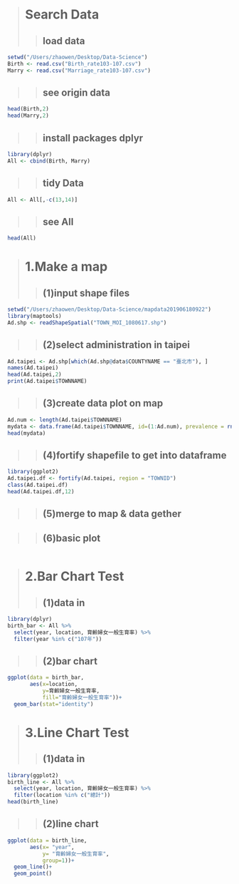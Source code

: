 ># **Search Data**
>>## load data
```r
setwd("/Users/zhaowen/Desktop/Data-Science")
Birth <- read.csv("Birth_rate103-107.csv")
Marry <- read.csv("Marriage_rate103-107.csv")
```


>>## see origin data
```r
head(Birth,2)
head(Marry,2)
```


>>## install packages dplyr
```r
library(dplyr)
All <- cbind(Birth, Marry)
```


>>## tidy Data
```r
All <- All[,-c(13,14)]
```


>>## see All
```r
head(All)
```




># **1.Make a map**
>>## (1)input shape files
```r
setwd("/Users/zhaowen/Desktop/Data-Science/mapdata201906180922")
library(maptools)
Ad.shp <- readShapeSpatial("TOWN_MOI_1080617.shp")
```


>>## (2)select administration in taipei
```r
Ad.taipei <- Ad.shp[which(Ad.shp@data$COUNTYNAME == "臺北市"), ]
names(Ad.taipei)
head(Ad.taipei,2)
print(Ad.taipei$TOWNNAME)
```


>>## (3)create data plot on map
```r
Ad.num <- length(Ad.taipei$TOWNNAME)
mydata <- data.frame(Ad.taipei$TOWNNAME, id=(1:Ad.num), prevalence = rnorm(Ad.num, 55, 5))
head(mydata)
```


>>## (4)fortify shapefile to get into dataframe
```r
library(ggplot2)
Ad.taipei.df <- fortify(Ad.taipei, region = "TOWNID")
class(Ad.taipei.df)
head(Ad.taipei.df,12)
```


>>## (5)merge to map & data gether


>>## (6)basic plot
```r

```



># **2.Bar Chart Test**
>>## (1)data in
```r
library(dplyr)
birth_bar <- All %>%
  select(year, location, 育齡婦女一般生育率) %>%
  filter(year %in% c("107年"))
```


>>## (2)bar chart
```r
ggplot(data = birth_bar,
       aes(x=location,
           y=育齡婦女一般生育率,
           fill="育齡婦女一般生育率"))+
  geom_bar(stat="identity")
```



># **3.Line Chart Test**
>>## (1)data in
```r
library(ggplot2)
birth_line <- All %>%
  select(year, location, 育齡婦女一般生育率) %>%
  filter(location %in% c("總計"))
head(birth_line)
```


>>## (2)line chart
```r
ggplot(data = birth_line,
       aes(x= "year", 
           y= "育齡婦女一般生育率",
           group=1))+
  geom_line()+
  geom_point()
```